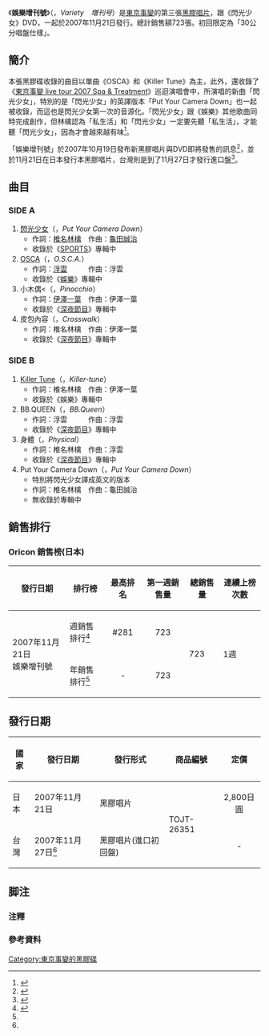 {{Infobox Album
| Name           = 娛樂增刊號
| Type           = 黑膠唱片
| Artist         = [[東京事變|東京事變]]
| Cover          = Tokyojihen04-03.jpg
| Released       = 
{{flagicon|JPN}}2007年11月21日<br/>
{{flagicon|TWN}}2007年11月27日
| Recorded       = 
| Genre          = [[J-POP|J-POP]]
| Length         = 
| Label          = [[EMI音樂_(日本)|EMI Music Japan]]／[[維京唱片|Virgin Music]]
| Producer       = 
| Reviews        = 
| Chart position = *單周最高順位：281位 ([[Oricon|Oricon銷量榜]]) 
*累積上榜1週(Oricon銷量榜)
| Certification  = 累計銷售723張
| Last album     = [[ADULT_VIDEO#ADULT_VIDEO_Original_Sound_Track|Adult Video <small>Original Sound Track</small>]]<br />（2006年）
| This album     = '''娛樂增刊號''' <br />（2007年）
| Next album     = 
}}

《'''娛樂增刊號'''》（{{lang|ja|娯楽（バラエティ）増刊号}}，''Variety　増刊号''）是[[東京事變|東京事變]]的第三張[[黑膠唱片|黑膠唱片]]，跟《閃光少女》DVD，一起於2007年11月21日發行。總計銷售額723張。初回限定為「30公分唱盤仕樣」。

== 簡介 ==
本張黑膠碟收錄的曲目以單曲《OSCA》和《Killer Tune》為主，此外，還收錄了《[[Spa_&_Treatment|東京事變 live tour 2007 Spa & Treatment]]》巡迴演唱會中，所演唱的新曲「閃光少女」，特別的是「閃光少女」的英譯版本「Put Your Camera Down」也一起被收錄，而這也是閃光少女第一次的音源化。「閃光少女」跟《娛樂》其他歌曲同時完成創作，但林檎認為「私生活」和「閃光少女」一定要先聽「私生活」，才能聽「閃光少女」，因為才會越來越有味<ref name="GAME5">{{cite web|url=http://emijpop.pixnet.net/blog/post/11130159|title=東京事變 閃光少女 作品專訪上|author=EMI/東京事變/金牌大風|language=zh-tw|deadurl=yes|archiveurl=https://web.archive.org/web/20140718062419/http://emijpop.pixnet.net/blog/post/11130159|archivedate=2014-07-18|access-date=2011-07-05}}</ref>。

「娛樂增刊號」於2007年10月19日發布新黑膠唱片與DVD即將發售的訊息<ref>{{cite web |url=http://www.vibe-net.com/news/?news=0032499 |title=東京事変　DVD『閃光少女』＆アナログ盤『娯楽（バラエティ）増刊号』のリリースが決定！ |author=vibe-net.com |language=ja |deadurl=yes |archiveurl=https://web.archive.org/web/20071224215747/http://www.vibe-net.com/news/?news=0032499 |archivedate=2007-12-24 |access-date=2011-07-05 }}</ref>，並於11月21日在日本發行本黑膠唱片，台灣則是到了11月27日才發行進口盤<ref name="TWN">{{cite web |url=http://emijpop.pixnet.net/blog/post/10851343 |title=東京事變 娛樂增刊號 初回生產限定進口盤。11/27上市 |author=金牌大風 |language=zh-tw |access-date=2011-07-05 |archive-date=2019-12-08 |archive-url=https://web.archive.org/web/20191208010851/https://emijpop.pixnet.net/blog/post/10851343 |dead-url=no }}</ref>。

== 曲目 ==
=== SIDE A ===
#[[閃光少女|閃光少女]]（{{lang|ja|閃光少女}}，''Put Your Camera Down''）
#*作詞：[[椎名林檎|椎名林檎]]　作曲：[[龜田誠治|龜田誠治]]
#*收錄於《[[SPORTS_(東京事變專輯)|SPORTS]]》專輯中
#[[OSCA|OSCA]]（{{lang|ja|OSCA}}，''O.S.C.A.''）
#*作詞：[[浮雲_(吉他手)|浮雲]]　　　作曲：浮雲
#*收錄於《[[娛樂_(東京事變專輯)|娛樂]]》專輯中
#小木偶<（{{lang|ja|ピノキオ}}，''Pinocchio''）
#*作詞：[[伊澤一葉|伊澤一葉]]　作曲：伊澤一葉
#*收錄於《[[深夜節目|深夜節目]]》專輯中
#皮包內容（{{lang|ja|鞄の中身}}，''Crosswalk''）
#*作詞：椎名林檎　作曲：伊澤一葉
#*收錄於《[[深夜節目|深夜節目]]》專輯中

=== SIDE B ===
#[[Killer_Tune|Killer Tune]]（{{lang|ja|キラーチューン}}，''Killer-tune''）
#*作詞：椎名林檎　作曲：伊澤一葉
#*收錄於《娛樂》專輯中
#BB.QUEEN（{{lang|ja|BB.QUEEN}}，''BB.Queen''）
#*作詞：浮雲　　　作曲：浮雲
#*收錄於《[[深夜節目|深夜節目]]》專輯中
#身體（{{lang|ja|体}}，''Physical''）
#*作詞：椎名林檎　作曲：浮雲
#*收錄於《[[深夜節目|深夜節目]]》專輯中
#Put Your Camera Down（{{lang|ja|Put Your Camera Down}}，''Put Your Camera Down''）
#*特別將閃光少女譯成英文的版本
#*作詞：椎名林檎　作曲：龜田誠治
#*無收錄於專輯中

== 銷售排行 ==
=== Oricon 銷售榜(日本) ===
{| class="wikitable" width="650px"
!發行日期
!排行榜
!最高排名
!第一週銷售量
!總銷售量
!連續上榜次數
|-
|rowspan="3"|2007年11月21日<br/>娛樂增刊號
|週銷售排行<ref name="JBBS">{{cite web|url=http://www.oricon.co.jp/rank/|title=Oricon Style|author=Oricon Style|language=ja|accessdate=2010-03-14|archive-date=2019-05-19|archive-url=https://web.archive.org/web/20190519153707/https://www.oricon.co.jp/rank/|dead-url=no}}</ref>
|align="center"|#281
|align="center"|723
|rowspan="4"|723
|rowspan="4"|1週
|-
|年銷售排行<ref name="JBBS"></ref>
|align="center"|-
|align="center"|723
|}

== 發行日期 ==
{|class="wikitable"
! 國家
! 發行日期
! 發行形式
! 商品編號
! 定價
|-
|日本
|2007年11月21日
|黑膠唱片
|rowspan="2"|TOJT-26351
|align="center"|2,800日圓
|-
|台灣
|2007年11月27日<ref name="TWN"></ref>
|黑膠唱片(進口初回盤)
|align="center"|-
|}

== 脚注 ==
=== 注釋 ===
{{Reflist|group="注"|2}}

=== 參考資料 ===
{{Reflist|2}}

{{東京事變}}
{{DEFAULTSORT:Variety　増刊號)}}
[[Category:東京事變的黑膠碟|Category:東京事變的黑膠碟]]